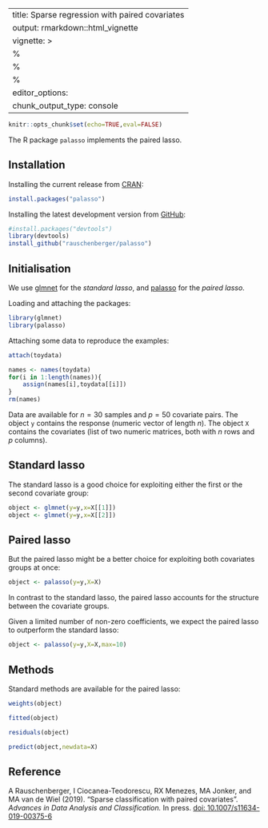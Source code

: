
---
title: Sparse regression with paired covariates
output: rmarkdown::html_vignette
vignette: >
  %\VignetteIndexEntry{vignette}
  %\VignetteEncoding{UTF-8}
  %\VignetteEngine{knitr::rmarkdown}
editor_options: 
  chunk_output_type: console
---

```r
knitr::opts_chunk$set(echo=TRUE,eval=FALSE)
```


The R package `palasso` implements the paired lasso.

## Installation

Installing the current release from [CRAN](https://CRAN.R-project.org/package=palasso):

```r
install.packages("palasso")
```

Installing the latest development version from [GitHub](https://github.com/rauschenberger/palasso):

```r
#install.packages("devtools")
library(devtools)
install_github("rauschenberger/palasso")
```

## Initialisation

We use [glmnet](https://CRAN.R-project.org/package=glmnet) for the *standard lasso*, and [palasso](https://CRAN.R-project.org/package=palasso) for the *paired lasso*.

Loading and attaching the packages:

```r
library(glmnet)
library(palasso)
```

Attaching some data to reproduce the examples:

```r
attach(toydata)
```

```r
names <- names(toydata)
for(i in 1:length(names)){
    assign(names[i],toydata[[i]])
}
rm(names)
```

Data are available for $n=30$ samples and $p=50$ covariate pairs. The object `y` contains the response (numeric vector of length $n$). The object `X` contains the covariates (list of two numeric matrices, both with $n$ rows and $p$ columns).

## Standard lasso

The standard lasso is a good choice for exploiting either the first or the second covariate group:

```r
object <- glmnet(y=y,x=X[[1]])
object <- glmnet(y=y,x=X[[2]])
```

## Paired lasso

But the paired lasso might be a better choice for exploiting both covariates groups at once:

```r
object <- palasso(y=y,X=X)
```

In contrast to the standard lasso, the paired lasso accounts for the structure between the covariate groups.

Given a limited number of non-zero coefficients, we expect the paired lasso to outperform the standard lasso: 

```r
object <- palasso(y=y,X=X,max=10)
```

## Methods

Standard methods are available for the paired lasso:

```r
weights(object)
```

```r
fitted(object)
```

```r
residuals(object)
```

```r
predict(object,newdata=X)
```

## Reference

A Rauschenberger, I Ciocanea-Teodorescu, RX Menezes, MA Jonker, and MA van de Wiel (2019). "Sparse classification with paired covariates". *Advances in Data Analysis and Classification.* In press. [doi: 10.1007/s11634-019-00375-6](https://doi.org/10.1007/s11634-019-00375-6)
